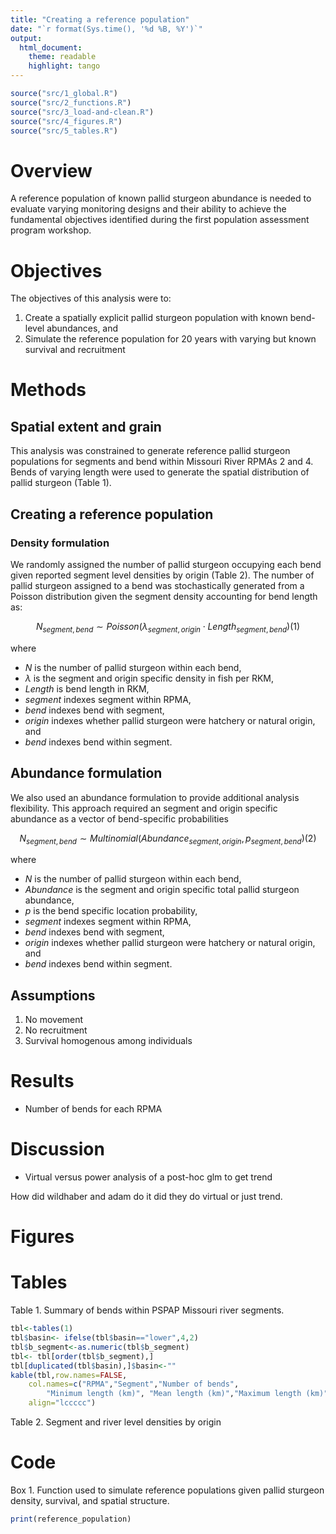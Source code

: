 ```yaml
---
title: "Creating a reference population"
date: "`r format(Sys.time(), '%d %B, %Y')`"
output: 
  html_document:
    theme: readable
    highlight: tango
---
```


```r
source("src/1_global.R")
source("src/2_functions.R")
source("src/3_load-and-clean.R")
source("src/4_figures.R")
source("src/5_tables.R")
```

<!--
rmarkdown::render("index.Rmd",output_format='html_document')# build page

??? 
* How static are habitats within bend... markov matrices of units
* Don't actually measure habitat dimensions? WTF?
-->

# Overview

A reference population of known pallid sturgeon abundance is needed to 
evaluate varying monitoring designs and their ability to achieve the 
fundamental objectives identified during the first population assessment 
program workshop. 




# Objectives

The objectives of this analysis were to:

1. Create a spatially explicit pallid sturgeon population with known
bend-level abundances, and
2. Simulate the reference population for 20 years with varying but known
survival and recruitment


# Methods

## Spatial extent and grain

This analysis was constrained to generate reference pallid sturgeon populations
for segments and bend within Missouri River RPMAs 2 and 4. Bends of varying length
were used to generate the spatial distribution of pallid sturgeon (Table 1).



## Creating a reference population

### Density formulation
We randomly assigned the number of pallid sturgeon occupying each bend given
reported segment level densities by origin (Table 2). The number of pallid sturgeon
assigned to a bend was stochastically generated from a Poisson distribution given the 
segment density accounting for bend length as:

$$N_{segment,bend}\sim Poisson(\lambda_{segment,origin}\cdot Length_{segment,bend}) \text{(1)}$$

where 
 
* $N$ is the number of pallid sturgeon within each bend,
* $\lambda$ is the segment and origin specific density in fish per RKM,
* $Length$ is bend length in RKM,
* $segment$ indexes segment within RPMA,
* $bend$ indexes bend with segment,
* $origin$ indexes whether pallid sturgeon were hatchery or natural origin, and
* $bend$ indexes bend within segment. 

## Abundance formulation

We also used an abundance formulation to provide additional analysis flexibility.
This approach required an segment and origin specific abundance as a vector of 
bend-specific probabilities 


$$N_{segment,bend}\sim Multinomial(Abundance_{segment,origin}, p_{segment,bend}) \text{(2)}$$

where 
 
* $N$ is the number of pallid sturgeon within each bend,
* $Abundance$ is the segment and origin specific total pallid sturgeon abundance,
* $p$ is the bend specific location probability,
* $segment$ indexes segment within RPMA,
* $bend$ indexes bend with segment,
* $origin$ indexes whether pallid sturgeon were hatchery or natural origin, and
* $bend$ indexes bend within segment. 

## Assumptions

1. No movement 
2. No recruitment
3. Survival homogenous among individuals

# Results 

* Number of bends for each RPMA


# Discussion
* Virtual versus power analysis of a post-hoc glm to get trend

How did wildhaber and adam do it did they do virtual or just trend.


# Figures


# Tables


Table 1. Summary of bends within PSPAP Missouri river segments.
 
```r
tbl<-tables(1)
tbl$basin<- ifelse(tbl$basin=="lower",4,2)
tbl$b_segment<-as.numeric(tbl$b_segment)
tbl<- tbl[order(tbl$b_segment),]
tbl[duplicated(tbl$basin),]$basin<-""
kable(tbl,row.names=FALSE,
    col.names=c("RPMA","Segment","Number of bends",
        "Minimum length (km)", "Mean length (km)","Maximum length (km)"),
    align="lccccc")
```

Table 2. Segment and river level densities by origin


# Code

Box 1. Function used to simulate reference populations given pallid sturgeon
density, survival, and spatial structure. 

```r
print(reference_population)
```

